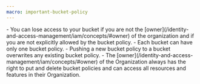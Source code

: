 ```yaml
---
macro: important-bucket-policy
---
```


<Message type="important">
    - You can lose access to your bucket if you are not the [owner](/identity-and-access-management/iam/concepts/#owner) of the organization and if you are not explicitly allowed by the bucket policy.
    - Each bucket can have only one bucket policy.
    - Pushing a new bucket policy to a bucket overwrites any existing bucket policy.
    - The [owner](/identity-and-access-management/iam/concepts/#owner) of the Organization always has the right to put and delete bucket policies and can access all resources and features in their Organization.
</Message>